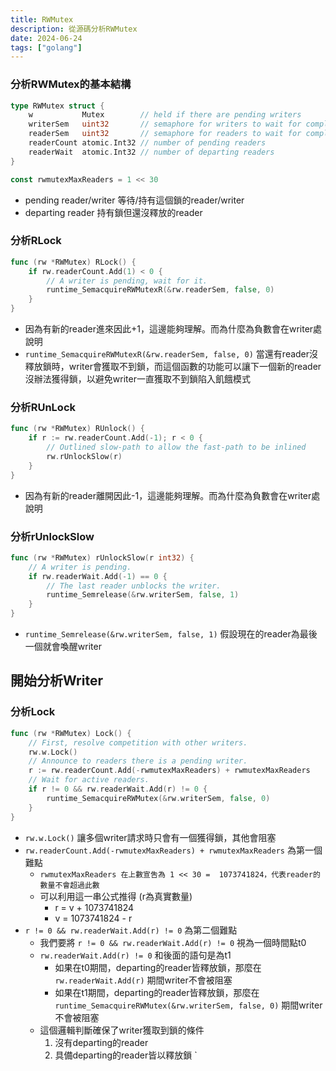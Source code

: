 ```yaml
---
title: RWMutex
description: 從源碼分析RWMutex
date: 2024-06-24
tags: ["golang"]
---
```


### 分析RWMutex的基本結構

```go
type RWMutex struct {
	w           Mutex        // held if there are pending writers
	writerSem   uint32       // semaphore for writers to wait for completing readers
	readerSem   uint32       // semaphore for readers to wait for completing writers
	readerCount atomic.Int32 // number of pending readers
	readerWait  atomic.Int32 // number of departing readers
}

const rwmutexMaxReaders = 1 << 30

```

- pending reader/writer 等待/持有這個鎖的reader/writer
- departing reader 持有鎖但還沒釋放的reader

### 分析RLock

```go
func (rw *RWMutex) RLock() {
	if rw.readerCount.Add(1) < 0 {
		// A writer is pending, wait for it.
		runtime_SemacquireRWMutexR(&rw.readerSem, false, 0)
	}
}
```

- 因為有新的reader進來因此+1，這邊能夠理解。而為什麼為負數會在writer處說明
- `runtime_SemacquireRWMutexR(&rw.readerSem, false, 0)` 當還有reader沒釋放鎖時，writer會獲取不到鎖，而這個函數的功能可以讓下一個新的reader沒辦法獲得鎖，以避免writer一直獲取不到鎖陷入飢餓模式

### 分析RUnLock

```go
func (rw *RWMutex) RUnlock() {
	if r := rw.readerCount.Add(-1); r < 0 {
		// Outlined slow-path to allow the fast-path to be inlined
		rw.rUnlockSlow(r)
	}
}
```
- 因為有新的reader離開因此-1，這邊能夠理解。而為什麼為負數會在writer處說明

### 分析rUnlockSlow

```go
func (rw *RWMutex) rUnlockSlow(r int32) {
	// A writer is pending.
	if rw.readerWait.Add(-1) == 0 {
		// The last reader unblocks the writer.
		runtime_Semrelease(&rw.writerSem, false, 1)
	}
}
```

- `runtime_Semrelease(&rw.writerSem, false, 1)` 假設現在的reader為最後一個就會喚醒writer

## 開始分析Writer

### 分析Lock

```go
func (rw *RWMutex) Lock() {
	// First, resolve competition with other writers.
	rw.w.Lock()
	// Announce to readers there is a pending writer.
	r := rw.readerCount.Add(-rwmutexMaxReaders) + rwmutexMaxReaders
	// Wait for active readers.
	if r != 0 && rw.readerWait.Add(r) != 0 {
		runtime_SemacquireRWMutex(&rw.writerSem, false, 0)
	}
}

```
- `rw.w.Lock()` 讓多個writer請求時只會有一個獲得鎖，其他會阻塞
- `rw.readerCount.Add(-rwmutexMaxReaders) + rwmutexMaxReaders` 為第一個難點
  - `rwmutexMaxReaders 在上數宣吿為 1 << 30 =  1073741824，代表reader的數量不會超過此數 `
  - 可以利用這一串公式推得 (r為真實數量)
    - r = v + 1073741824
    - v = 1073741824 - r 
- `r != 0 && rw.readerWait.Add(r) != 0` 為第二個難點
  - 我們要將 `r != 0 && rw.readerWait.Add(r) != 0` 視為一個時間點t0
  - `rw.readerWait.Add(r) != 0` 和後面的語句是為t1
    - 如果在t0期間，departing的reader皆釋放鎖，那麼在 `rw.readerWait.Add(r)` 期間writer不會被阻塞
    - 如果在t1期間，departing的reader皆釋放鎖，那麼在 `runtime_SemacquireRWMutex(&rw.writerSem, false, 0)` 期間writer不會被阻塞
  - 這個邏輯判斷確保了writer獲取到鎖的條件
    1. 沒有departing的reader
    2. 具備departing的reader皆以釋放鎖
        `